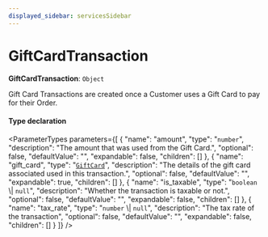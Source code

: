```yaml
---
displayed_sidebar: servicesSidebar
---
```



# GiftCardTransaction

 **GiftCardTransaction**: `Object`

Gift Card Transactions are created once a Customer uses a Gift Card to pay for their Order.

#### Type declaration

<ParameterTypes parameters={[
  {
    "name": "amount",
    "type": "`number`",
    "description": "The amount that was used from the Gift Card.",
    "optional": false,
    "defaultValue": "",
    "expandable": false,
    "children": []
  },
  {
    "name": "gift_card",
    "type": "[`GiftCard`](../classes/GiftCard.mdx)",
    "description": "The details of the gift card associated used in this transaction.",
    "optional": false,
    "defaultValue": "",
    "expandable": true,
    "children": []
  },
  {
    "name": "is_taxable",
    "type": "`boolean` \\| ``null``",
    "description": "Whether the transaction is taxable or not.",
    "optional": false,
    "defaultValue": "",
    "expandable": false,
    "children": []
  },
  {
    "name": "tax_rate",
    "type": "`number` \\| ``null``",
    "description": "The tax rate of the transaction",
    "optional": false,
    "defaultValue": "",
    "expandable": false,
    "children": []
  }
]} />
